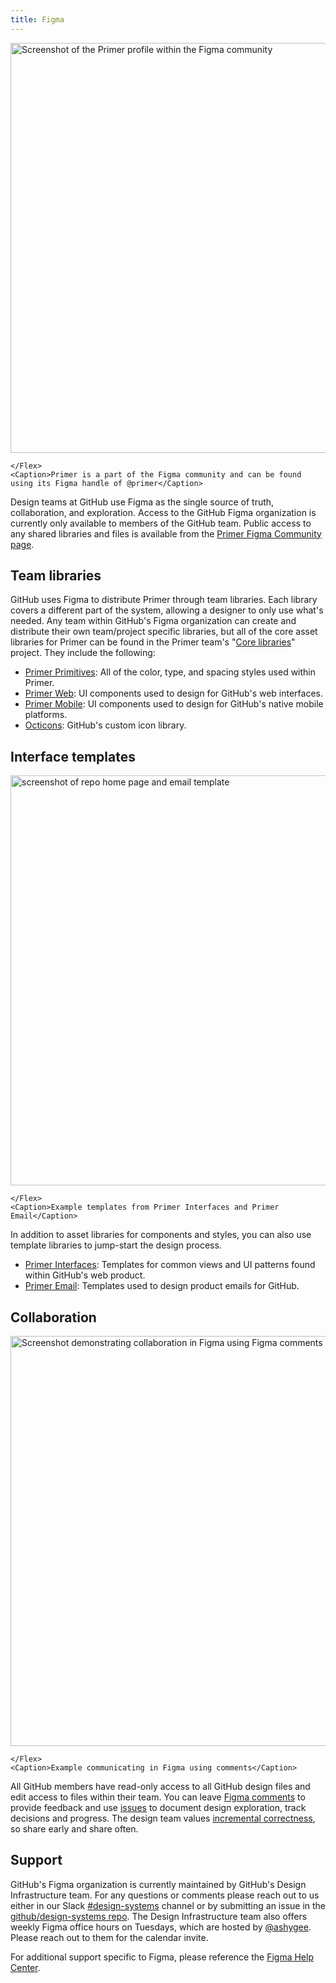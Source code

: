 ```yaml
---
title: Figma
---
```



<Flex mb={4} flexDirection="column">
    <Flex bg="gray.1" justifyContent="center">
        <img width="656" alt="Screenshot of the Primer profile within the Figma community" src="https://user-images.githubusercontent.com/10384315/93832644-3028e080-fc2b-11ea-88d1-a7515c04fe39.png">

    </Flex>
    <Caption>Primer is a part of the Figma community and can be found using its Figma handle of @primer</Caption>
</Flex>

Design teams at GitHub use Figma as the single source of truth, collaboration, and exploration. Access to the GitHub Figma organization is currently only available to members of the GitHub team. Public access to any shared libraries and files is available from the [Primer Figma Community page](https://www.figma.com/@primer).

## Team libraries

GitHub uses Figma to distribute Primer through team libraries. Each library covers a different part of the system, allowing a designer to only use what's needed. Any team within GitHub's Figma organization can create and distribute their own team/project specific libraries, but all of the core asset libraries for Primer can be found in the Primer team's "[Core libraries](https://www.figma.com/files/797266083973274396/project/8172024/Core-libraries)" project. They include the following:

- [Primer Primitives](https://www.figma.com/file/B5XPE8IwGPIZDAvN7jqWqx/Primer-Primitives): All of the color, type, and spacing styles used within Primer.
- [Primer Web](https://www.figma.com/file/GCvY3Qv8czRgZgvl1dG6lp/Primer-Web): UI components used to design for GitHub's web interfaces.
- [Primer Mobile](https://www.figma.com/file/csCViryWkkXwBsK1aLrO0X/Primer-Mobile): UI components used to design for GitHub's native mobile platforms.
- [Octicons](https://www.figma.com/file/1ljgTFkT5NKNRfq5hw07JQ/Octicons): GitHub's custom icon library.

## Interface templates

<Flex mb={4} flexDirection="column">
    <Flex bg="gray.1" justifyContent="center">
        <img width="656" alt="screenshot of repo home page and email template" src="https://user-images.githubusercontent.com/10384315/93832849-d1b03200-fc2b-11ea-98ff-685f22236f6f.png">

    </Flex>
    <Caption>Example templates from Primer Interfaces and Primer Email</Caption>
</Flex>

In addition to asset libraries for components and styles, you can also use template libraries to jump-start the design process.

- [Primer Interfaces](https://www.figma.com/file/Y2xJLFBrU7yyiDLlEkQXcF/Primer-Interfaces): Templates for common views and UI patterns found within GitHub's web product.
- [Primer Email](https://www.figma.com/file/MZM32u6Q80DOvOGlDCNIyc/Primer-Email): Templates used to design product emails for GitHub.

## Collaboration

<Flex mb={4} flexDirection="column">
    <Flex bg="gray.1" justifyContent="center">
        <img width="656" alt="Screenshot demonstrating collaboration in Figma using Figma comments" src="https://user-images.githubusercontent.com/10384315/93832938-0f14bf80-fc2c-11ea-9e8b-e72bee3b4fdd.png">

    </Flex>
    <Caption>Example communicating in Figma using comments</Caption>
</Flex>

All GitHub members have read-only access to all GitHub design files and edit access to files within their team. You can leave [Figma comments](https://help.figma.com/article/44-comments) to provide feedback and use [issues](https://help.github.com/en/articles/about-issues) to document design exploration, track decisions and progress. The design team values [incremental correctness](https://github.com/github/product-design/blob/master/principles-and-practices.md#incremental-correctness), so share early and share often.

## Support

GitHub's Figma organization is currently maintained by GitHub's Design Infrastructure team. For any questions or comments please reach out to us either in our Slack [#design-systems](slack://channel?id={C0ZCGGGJ2}) channel or by submitting an issue in the [github/design-systems repo](https://github.com/github/design-systems/issues/new/choose). The Design Infrastructure team also offers weekly Figma office hours on Tuesdays, which are hosted by [@ashygee](https://github.com/ashygee). Please reach out to them for the calendar invite.

For additional support specific to Figma, please reference the [Figma Help Center](https://help.figma.com/hc/en-us).
